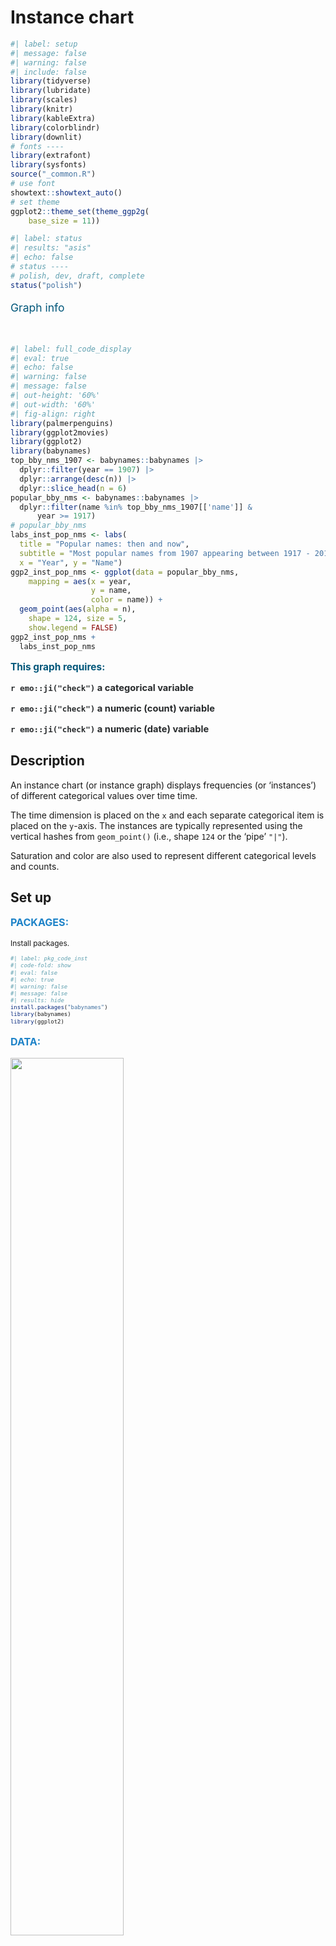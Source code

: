 # Instance chart {.unnumbered}

```r
#| label: setup
#| message: false
#| warning: false
#| include: false
library(tidyverse)
library(lubridate)
library(scales)
library(knitr)
library(kableExtra)
library(colorblindr)
library(downlit)
# fonts ----
library(extrafont)
library(sysfonts)
source("_common.R")
# use font
showtext::showtext_auto()
# set theme
ggplot2::theme_set(theme_ggp2g(
    base_size = 11))
```

```r
#| label: status
#| results: "asis"
#| echo: false
# status ----
# polish, dev, draft, complete
status("polish")
```


:::: {.callout-note collapse="false" icon=false}

::: {style="font-size: 1.25em; color: #02577A;"}
Graph info
:::

<br>

```r
#| label: full_code_display
#| eval: true
#| echo: false
#| warning: false
#| message: false
#| out-height: '60%'
#| out-width: '60%'
#| fig-align: right
library(palmerpenguins) 
library(ggplot2movies)
library(ggplot2)
library(babynames)
top_bby_nms_1907 <- babynames::babynames |> 
  dplyr::filter(year == 1907) |> 
  dplyr::arrange(desc(n)) |> 
  dplyr::slice_head(n = 6)
popular_bby_nms <- babynames::babynames |> 
  dplyr::filter(name %in% top_bby_nms_1907[['name']] & 
      year >= 1917)
# popular_bby_nms
labs_inst_pop_nms <- labs(
  title = "Popular names: then and now", 
  subtitle = "Most popular names from 1907 appearing between 1917 - 2017",
  x = "Year", y = "Name")
ggp2_inst_pop_nms <- ggplot(data = popular_bby_nms, 
    mapping = aes(x = year, 
                  y = name, 
                  color = name)) + 
  geom_point(aes(alpha = n), 
    shape = 124, size = 5, 
    show.legend = FALSE)
ggp2_inst_pop_nms + 
  labs_inst_pop_nms
```

::: {style="font-size: 1.10em; color: #02577A;"}
**This graph requires:**
:::

::: {style="font-size: 1.05em; color: #282b2d;"}
**`r emo::ji("check")` a categorical variable**      
:::

::: {style="font-size: 1.05em; color: #282b2d;"}
**`r emo::ji("check")` a numeric (count) variable**
:::

::: {style="font-size: 1.05em; color: #282b2d;"}
**`r emo::ji("check")` a numeric (date) variable**
:::

::::

## Description 

<!-- Description of graph aesthetics, appropriate use, similar graphs, etc.  -->

An instance chart (or instance graph) displays frequencies (or 'instances') of different categorical values over time time. 

The time dimension is placed on the `x` and each
separate categorical item is placed on the `y`-axis. The instances are typically represented using the vertical hashes from `geom_point()` (i.e., shape `124` or the 'pipe' `"|"`). 

Saturation and color are also used to represent different categorical levels and counts. 

## Set up 

:::: {.panel-tabset}



::: {style="font-size: 1.15em; color: #1e83c8;"}
**PACKAGES:**
:::

::: {style="font-size: 0.85em;"}
Install packages.
:::


::: {style="font-size: 0.75em;"}
```r
#| label: pkg_code_inst
#| code-fold: show
#| eval: false
#| echo: true
#| warning: false
#| message: false
#| results: hide
install.packages("babynames")
library(babynames)
library(ggplot2)
```
:::



::: {style="font-size: 1.15em; color: #1e83c8;"}
**DATA:**
:::

::: {.column-margin}
![](www/ssa.png){fig-align="center" width="60%" height="60%"}
:::

<!-- 
::: {.column-margin}
![Artwork by Allison Horst](www/lter_penguins.png){fig-align="right" width="30%" height="30%"}
![](www/538.png){fig-align="right" width="15%" height="15%"}
![](www/imdb.png){fig-align="right" width="20%" height="20%"}
:::
-->



::: {style="font-size: 0.85em;"}
Filter the `babynames::babynames` to only those names in `1887`, then group by `name` and `sex`, arrange descending by the `n`, and store only the top 6 names in `top_bby_nms_1887`. 

Use the names from `top_bby_nms_1887` to filter `babynames::babynames` for names *after* `1897` and store in `popular_bby_nms`. 
:::

::: {style="font-size: 0.75em;"}
```r
#| label: data_code_inst
#| code-fold: show
#| eval: true
#| echo: true
library(babynames)
top_bby_nms_1887 <- babynames::babynames |> 
  dplyr::filter(year == 1887) |> 
  dplyr::group_by(name, sex) |> 
  dplyr::slice_max(order_by = sex) |> 
  dplyr::arrange(desc(n)) |> 
  utils::head(n = 6) |> 
  dplyr::ungroup()
top_bby_nms_1887
popular_bby_nms <- babynames::babynames |> 
  dplyr::filter(name %in% top_bby_nms_1887[['name']] & 
      year >= 1897)
```
:::
::::

## Grammar

:::: {.panel-tabset}



::: {style="font-size: 1.15em; color: #1e83c8;"}
**CODE:**
:::

::: {style="font-size: 0.85em;"}

Create labels with `labs()`

Initialize the graph with `ggplot()` and provide `data`

Map `year` to `x`, `name` to `y`, and `color` to `name`

Add `geom_point()`, map `n` to `alpha`, and set the `shape` to `124` and `size` to `5`



:::

::: {style="font-size: 0.75em;"}
```r
#| label: code_graph_inst
#| code-fold: show
#| eval: false
#| echo: true 
#| warning: false
#| message: false
#| out-height: '100%'
#| out-width: '100%'
labs_inst_pop_nms <- labs(
  title = "Popular names: then and now",
  subtitle = "Most popular names from 1887 appearing between 1897 - 2017",
  x = "Year",
  y = "Name")
ggp2_inst_pop_nms <- ggplot(data = popular_bby_nms, 
    mapping = aes(x = year, 
                  y = name, 
                  color = name)) + 
  geom_point(aes(alpha = n),
              shape = 124,
              size = 5)
ggp2_inst_pop_nms + 
  labs_inst_pop_nms
```
:::



:::: {.column-margin}
::: {style="font-size: 0.80em; color: #02577A;"}
<!-- More description of graph and code.  -->
:::
::::

::: {style="font-size: 1.15em; color: #1e83c8;"}
**GRAPH:**
:::

```r
#| label: create_graph_inst
#| eval: true
#| echo: false
#| warning: false
#| message: false
#| out-height: '100%'
#| out-width: '100%'
#| layout-nrow: 1
#| column: page-inset-right
labs_inst_pop_nms <- labs(
  title = "Popular names: then and now",
  subtitle = "Most popular names from 1887 appearing between 1897 - 2017",
  x = "Year",
  y = "Name")
ggp2_inst_pop_nms <- ggplot(data = popular_bby_nms, 
    mapping = aes(x = year, 
                  y = name, 
                  color = name)) + 
  geom_point(aes(alpha = n),
              shape = 124,
              size = 5)
ggp2_inst_pop_nms + 
  labs_inst_pop_nms
```

::::

## More info

:::: {.panel-tabset}

### Saturation

:::: {.column-margin}
::: {style="font-size: 0.80em; color: #02577A;"}
`ggplot2::cut_interval()` 
:::
::::

::: {style="font-size: 1.15em; color: #1e83c8;"}
**`ggplot2::cut_interval()`:**
:::

::: {style="font-size: 0.85em;"}
`ggplot2` has two great functions for splitting numerical variables into intervals or widths. We're going to create two datasets from `babynames::babynames` that capture the top names in `1900` and and the top names `2000`.
:::

::: {style="font-size: 0.75em;"}
```r
#| label: top_nms_prop_inst
#| code-fold: true
#| eval: true
#| echo: true
#| warning: false
#| message: false
#| out-height: '100%'
#| out-width: '100%'
#| column: page-inset-right
#| layout-nrow: 1
top_nms_prop_1900 <- babynames::babynames |>
  dplyr::filter(year == 1900) |>
  dplyr::group_by(sex, name) |> 
  dplyr::summarise(max_prop = max(prop)) |> 
  dplyr::slice_max(n = 2, order_by = max_prop) |>
  dplyr::ungroup()
top_nms_prop_1900
top_nms_prop_2000 <- babynames::babynames |>
  dplyr::filter(year == 2000) |>
  dplyr::group_by(sex, name) |> 
  dplyr::summarise(max_prop = max(prop)) |> 
  dplyr::slice_max(n = 2, order_by = max_prop) |>
  dplyr::ungroup()
top_nms_prop_2000
```
:::


::: {style="font-size: 0.85em;"}
These two tibbles tell us something about the top names over a century. The top names in 1900 have much higher proportions than the top names in 2000s.

We'll get the names from both tibbles and filter `babynames::babynames` to only these eight names between the years 1900 and 2000. 

We'll create a `prop_range` variable, which splits the `prop` variable into intervals based on the `length` argument.
:::

::: {style="font-size: 0.75em;"}
```r
#| label: popular_bby_nms_prop
#| code-fold: true
#| eval: true
#| echo: true
#| warning: false
#| message: false
#| out-height: '100%'
#| out-width: '100%'
#| column: page-inset-right
#| layout-nrow: 1
nms_1900 <- top_nms_prop_1900[["name"]]
nms_2000 <- top_nms_prop_2000[["name"]]

top_nms_1900_2000 <- c(nms_1900, nms_2000)

popular_bby_nms_prop <- babynames::babynames |>
  dplyr::filter(name %in% top_nms_1900_2000 &
                  year >= 1900 &
                    year <= 2000) |>
  dplyr::mutate(
    # proportion range 
    prop_range = ggplot2::cut_interval(x = prop, 
                                       length = 0.025))
```
:::

::: {style="font-size: 0.85em;"}
Below we can see the proportion ranges have been built with the [interval notation](https://ggplot2.tidyverse.org/reference/cut_interval.html): `"(a,b]"` 

We can also see the proportion of names changes considerably between the two groups of names. 
:::

::: {style="font-size: 0.75em;"}
```r
#| label: more_info_color_inst
#| code-fold: true
#| eval: true
#| echo: true
#| warning: false
#| message: false
#| out-height: '100%'
#| out-width: '100%'
#| layout-nrow: 1
#| column: page-inset-right
labs_inst_pop_nms_prop <- labs(
  title = "100 years of popular names",
  subtitle = "Most popular names from 1900 and 2000",
  caption = "*based on proportion",
  x = "Year",
  y = "Name",
  color = "Proportion ranges",
  alpha = "Proportion")
ggp2_inst_pop_nms_prop <- ggplot(data = popular_bby_nms_prop, 
    mapping = aes(x = year, 
                  y = name, 
              color = prop_range)) + 
  geom_point(aes(alpha = prop),
                shape = 124,
                size = 2.5) 
ggp2_inst_pop_nms_prop + 
  labs_inst_pop_nms_prop 
```

:::

### Facets 

:::: {.column-margin}
::: {style="font-size: 0.80em; color: #02577A;"}
`ggplot2::cut_number()`
:::
::::

::: {style="font-size: 1.15em; color: #1e83c8;"}
**`ggplot2::cut_number()`:**
:::

::: {style="font-size: 0.85em;"}
To demonstrate facets, we'll create two other variables: `year_range` and `group`:   
  - `year_range` uses `ggplot2::cut_number()` to create three groups based on the `year`, orders the results, and removes the labels. We manually assign the labels to this variable with `case_when()` and `factor()`    
  - `group` is a factor variable with two levels: `1900 names` and `2000 names`   
:::

::: {style="font-size: 0.75em;"}
```r
#| label: bby_nms_fct_inst
#| code-fold: true
#| eval: true
#| echo: true
#| warning: false
#| message: false
#| out-height: '100%'
#| out-width: '100%'
#| layout-nrow: 1
#| column: page-inset-right
popular_bby_nms_fct <- popular_bby_nms_prop |>
  dplyr::mutate(
    # year range 
    year_range = ggplot2::cut_number(year, 
                                       n = 3, 
                                  labels = FALSE,
                          ordered_result = TRUE),
  year_range = case_when(
    year_range == 1 ~ "1900 - 1936",
    year_range == 2 ~ "1937 - 1970",
    year_range == 3 ~ "1971 - 2000"),
  year_range = factor(year_range,
    levels = c("1900 - 1936",
               "1937 - 1970",
               "1971 - 2000"),
    ordered = TRUE),
    group = case_when(
      name %in% nms_1900 ~ "1900 names",
      name %in% nms_2000 ~ "2000 names",
      TRUE ~ NA_character_),
    group = factor(group, 
      levels = c("1900 names", 
                 "2000 names")))
```
:::


::: {style="font-size: 0.85em;"}
Below we can see the total counts of names in the cross-table of `year_range` and `group`:
:::

::: {style="font-size: 0.75em;"}
```r
#| label: xtable_popular_bby_nms_fct
#| code-fold: true
#| eval: true
#| echo: true
#| warning: false
#| message: false
#| out-height: '100%'
#| out-width: '100%'
#| layout-nrow: 1
#| column: page-inset-right
popular_bby_nms_fct |> 
  dplyr::count(year_range, group) |> 
  tidyr::pivot_wider(names_from = group, 
    values_from = n)
```
:::


::: {style="font-size: 0.85em;"}
In the graph, we'll create labels using the `levels` from the `year_range` variable. 

We can also change the `shape` used in `geom_point()` to the pipe operator (`"|"`).
:::

::: {style="font-size: 0.75em;"}
```r
#| label: bby_nms_facet_inst
#| code-fold: true
#| eval: true
#| echo: true
#| warning: false
#| message: false
#| out-height: '100%'
#| out-width: '100%'
#| layout-nrow: 1
#| column: page-inset-right

# create labels from factor levels 
st_lbls <- paste0(
              levels(popular_bby_nms_fct$year_range),
            collapse = ", ")

labs_inst_pop_nms_facet <- labs(
  title = "Baby name popularity over time",
  subtitle = paste0("Time span: ", st_lbls),
  x = "Year",
  y = "Name")

ggp2_inst_pop_nms_facet <- ggplot(popular_bby_nms_fct,
  mapping = aes(x = year,
                y = name)) +
  geom_point(aes(alpha = prop, color = name),
                 shape = "|",
                 size = 3,
                 show.legend = FALSE) +
  facet_wrap(year_range ~ group,
             scales = "free_y", 
             ncol = 2)
ggp2_inst_pop_nms_facet +
  labs_inst_pop_nms_facet
```
:::

::: {style="font-size: 0.85em;"}
```r
#| label: bby_nms_facet_inst_notes
#| code-fold: true
#| eval: true
#| echo: true
#| warning: false
#| message: false
#| out-height: '100%'
#| out-width: '100%'
#| layout-nrow: 1
#| column: page-inset-right
```
:::



::::

